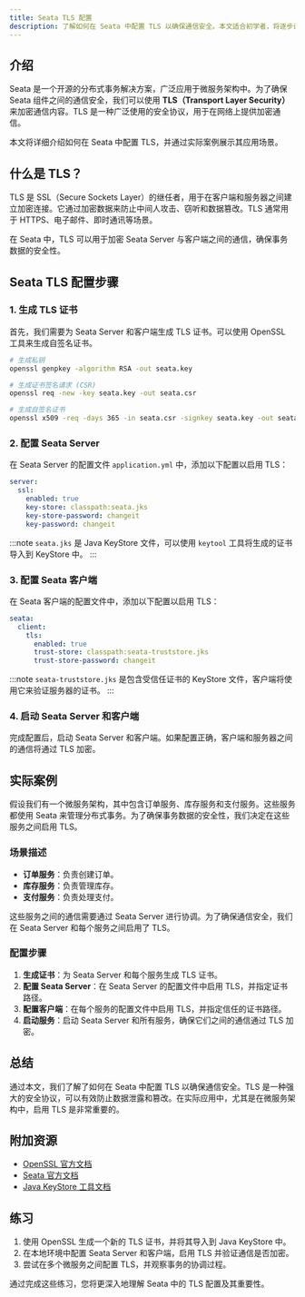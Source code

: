 ```yaml
---
title: Seata TLS 配置
description: 了解如何在 Seata 中配置 TLS 以确保通信安全。本文适合初学者，将逐步讲解 TLS 的概念、配置方法以及实际应用场景。
---
```


## 介绍

Seata 是一个开源的分布式事务解决方案，广泛应用于微服务架构中。为了确保 Seata 组件之间的通信安全，我们可以使用 **TLS（Transport Layer Security）** 来加密通信内容。TLS 是一种广泛使用的安全协议，用于在网络上提供加密通信。

本文将详细介绍如何在 Seata 中配置 TLS，并通过实际案例展示其应用场景。

## 什么是 TLS？

TLS 是 SSL（Secure Sockets Layer）的继任者，用于在客户端和服务器之间建立加密连接。它通过加密数据来防止中间人攻击、窃听和数据篡改。TLS 通常用于 HTTPS、电子邮件、即时通讯等场景。

在 Seata 中，TLS 可以用于加密 Seata Server 与客户端之间的通信，确保事务数据的安全性。

## Seata TLS 配置步骤

### 1. 生成 TLS 证书

首先，我们需要为 Seata Server 和客户端生成 TLS 证书。可以使用 OpenSSL 工具来生成自签名证书。

```bash
# 生成私钥
openssl genpkey -algorithm RSA -out seata.key

# 生成证书签名请求 (CSR)
openssl req -new -key seata.key -out seata.csr

# 生成自签名证书
openssl x509 -req -days 365 -in seata.csr -signkey seata.key -out seata.crt
```

### 2. 配置 Seata Server

在 Seata Server 的配置文件 `application.yml` 中，添加以下配置以启用 TLS：

```yaml
server:
  ssl:
    enabled: true
    key-store: classpath:seata.jks
    key-store-password: changeit
    key-password: changeit
```

:::note
`seata.jks` 是 Java KeyStore 文件，可以使用 `keytool` 工具将生成的证书导入到 KeyStore 中。
:::

### 3. 配置 Seata 客户端

在 Seata 客户端的配置文件中，添加以下配置以启用 TLS：

```yaml
seata:
  client:
    tls:
      enabled: true
      trust-store: classpath:seata-truststore.jks
      trust-store-password: changeit
```

:::note
`seata-truststore.jks` 是包含受信任证书的 KeyStore 文件，客户端将使用它来验证服务器的证书。
:::

### 4. 启动 Seata Server 和客户端

完成配置后，启动 Seata Server 和客户端。如果配置正确，客户端和服务器之间的通信将通过 TLS 加密。

## 实际案例

假设我们有一个微服务架构，其中包含订单服务、库存服务和支付服务。这些服务都使用 Seata 来管理分布式事务。为了确保事务数据的安全性，我们决定在这些服务之间启用 TLS。

### 场景描述

- **订单服务**：负责创建订单。
- **库存服务**：负责管理库存。
- **支付服务**：负责处理支付。

这些服务之间的通信需要通过 Seata Server 进行协调。为了确保通信安全，我们在 Seata Server 和每个服务之间启用了 TLS。

### 配置步骤

1. **生成证书**：为 Seata Server 和每个服务生成 TLS 证书。
2. **配置 Seata Server**：在 Seata Server 的配置文件中启用 TLS，并指定证书路径。
3. **配置客户端**：在每个服务的配置文件中启用 TLS，并指定信任的证书路径。
4. **启动服务**：启动 Seata Server 和所有服务，确保它们之间的通信通过 TLS 加密。

## 总结

通过本文，我们了解了如何在 Seata 中配置 TLS 以确保通信安全。TLS 是一种强大的安全协议，可以有效防止数据泄露和篡改。在实际应用中，尤其是在微服务架构中，启用 TLS 是非常重要的。

## 附加资源

- [OpenSSL 官方文档](https://www.openssl.org/docs/)
- [Seata 官方文档](https://seata.io/zh-cn/docs/overview/what-is-seata.html)
- [Java KeyStore 工具文档](https://docs.oracle.com/javase/8/docs/technotes/tools/unix/keytool.html)

## 练习

1. 使用 OpenSSL 生成一个新的 TLS 证书，并将其导入到 Java KeyStore 中。
2. 在本地环境中配置 Seata Server 和客户端，启用 TLS 并验证通信是否加密。
3. 尝试在多个微服务之间配置 TLS，并观察事务的协调过程。

通过完成这些练习，您将更深入地理解 Seata 中的 TLS 配置及其重要性。